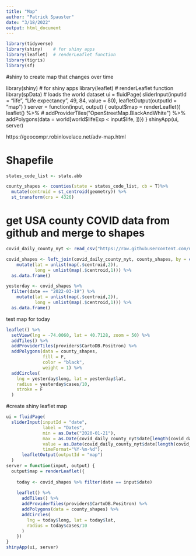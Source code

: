 ```yaml
---
title: "Map"
author: "Patrick Spauster"
date: "3/18/2022"
output: html_document
---
```


```r

library(tidyverse)
library(shiny)    # for shiny apps
library(leaflet)  # renderLeaflet function
library(tigris)
library(sf)

```


#shiny to create map that changes over time

library(shiny)    # for shiny apps
library(leaflet)  # renderLeaflet function
library(spData)   # loads the world dataset 
ui = fluidPage(
  sliderInput(inputId = "life", "Life expectancy", 49, 84, value = 80),
      leafletOutput(outputId = "map")
  )
server = function(input, output) {
  output$map = renderLeaflet({
    leaflet() %>% 
      # addProviderTiles("OpenStreetMap.BlackAndWhite") %>%
      addPolygons(data = world[world$lifeExp < input$life, ])})
}
shinyApp(ui, server)

https://geocompr.robinlovelace.net/adv-map.html


# Shapefile
```r
states_code_list <- state.abb

county_shapes <- counties(state = states_code_list, cb = T)%>% 
  mutate(centroid = st_centroid(geometry)) %>% 
  st_transform(crs = 4326)

```

# get USA county COVID data from github and merge to shapes

```r
covid_daily_county_nyt <- read_csv("https://raw.githubusercontent.com/nytimes/covid-19-data/master/us-counties.csv")

covid_shapes <- left_join(covid_daily_county_nyt, county_shapes, by = c("fips" = "GEOID")) %>%
    mutate(lat = unlist(map(.$centroid,2)),
           long = unlist(map(.$centroid,1))) %>% 
  as.data.frame()

yesterday <- covid_shapes %>% 
  filter(date == "2022-03-19") %>%
    mutate(lat = unlist(map(.$centroid,2)),
           long = unlist(map(.$centroid,1))) %>% 
  as.data.frame()

```

test map for today
```r

leaflet() %>% 
  setView(lng = -74.0060, lat = 40.7128, zoom = 50) %>% 
  addTiles() %>% 
  addProviderTiles(providers$CartoDB.Positron) %>%
  addPolygons(data = county_shapes,
              fill = F,
              color = "black",
              weight = 1) %>% 
  addCircles(
    lng = yesterday$long, lat = yesterday$lat, 
    radius = yesterday$cases/10,
    stroke = F
  )


```



#create shiny leaflet map

```r


ui = fluidPage(
  sliderInput(inputId = "date",
              label = "Dates",
              min = as.Date("2020-01-21"), 
              max = as.Date(covid_daily_county_nyt$date[length(covid_daily_county_nyt$date)]),
              value = as.Date(covid_daily_county_nyt$date[length(covid_daily_county_nyt$date)]),
              timeFormat="%Y-%m-%d"),
      leafletOutput(outputId = "map")
  )
server = function(input, output) {
  output$map = renderLeaflet({
    
    today <- covid_shapes %>% filter(date == input$date)
    
    leaflet() %>% 
      addTiles() %>% 
      addProviderTiles(providers$CartoDB.Positron) %>%
      addPolygons(data = county_shapes) %>% 
      addCircles(
        lng = today$long, lat = today$lat, 
        radius = today$cases/10
      )
    })
}
shinyApp(ui, server)


```



